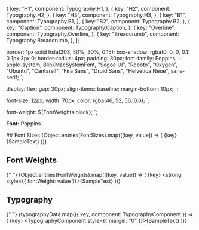 
<Meta title="System/Typography" />


  {
    key: "H1",
    component: Typography.H1,
  },
  {
    key: "H2",
    component: Typography.H2,
  },
  {
    key: "H3",
    component: Typography.H3,
  },
  {
    key: "B1",
    component: Typography.B1,
  },
  {
    key: "B2",
    component: Typography.B2,
  },
  {
    key: "Caption",
    component: Typography.Caption,
  },
  {
    key: "Overline",
    component: Typography.Overline,
  },
  {
    key: "Breadcrumb",
    component: Typography.Breadcrumb,
  },
];

  border: 1px solid hsla(203, 50%, 30%, 0.15);
  box-shadow: rgba(0, 0, 0, 0.1) 0 1px 3px 0;
  border-radius: 4px;
  padding: 30px;
  font-family:
    Poppins,
    -apple-system,
    BlinkMacSystemFont,
    "Segoe UI",
    "Roboto",
    "Oxygen",
    "Ubuntu",
    "Cantarell",
    "Fira Sans",
    "Droid Sans",
    "Helvetica Neue",
    sans-serif;
`;

  display: flex;
  gap: 30px;
  align-items: baseline;
  margin-bottom: 10px;
`;

  font-size: 12px;
  width: 70px;
  color: rgba(46, 52, 56, 0.6);
`;

  font-weight: ${FontWeights.black};
`;

<Title>Typography</Title>

**Font:** Poppins

<ThemeProvider theme={defaultTheme}>
  ## Font Sizes
  <Unstyled>
    <BlockWrapper>
      {Object.entries(FontSizes).map(([key, value]) => (
        <RowWrapper key={key}>
          <FontSizeLabel>{key}</FontSizeLabel>
          <FontSizeText style={{ fontSize: value }}>{SampleText}</FontSizeText>
        </RowWrapper>
      ))}
    </BlockWrapper>
  </Unstyled>

## Font Weights

{" "}
<Unstyled>
  <BlockWrapper>
    {Object.entries(FontWeights).map(([key, value]) => (
      <RowWrapper key={key}>
        <FontSizeLabel>{key}</FontSizeLabel>
        <strong style={{ fontWeight: value }}>{SampleText}</strong>
      </RowWrapper>
    ))}
  </BlockWrapper>
</Unstyled>

## Typography

{" "}
<Unstyled>
  <BlockWrapper>
    {typographyData.map(({ key, component: TypographyComponent }) => (
      <RowWrapper key={key}>
        <FontSizeLabel>{key}</FontSizeLabel>
        <TypographyComponent style={{ margin: "0" }}>{SampleText}</TypographyComponent>
      </RowWrapper>
    ))}
  </BlockWrapper>
</Unstyled>

</ThemeProvider>
